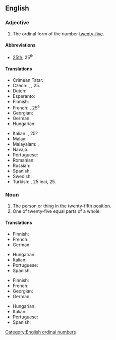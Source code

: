 ==English==
{{number box|en|25}}

===Adjective===
{{en-adj|head=[[twenty]]-[[fifth]]|-}}

# The ordinal form of the number [[twenty-five]].

====Abbreviations====
* [[25th]], 25<sup>th</sup>

====Translations====
{{trans-top|the ordinal form of the number twenty-five}}
* Crimean Tatar: {{t|crh|yigirmi beşinci}}
* Czech: {{t|cs|dvacátýpátý}}, {{t+|cs|pětadvacátý}}, 25.
* Dutch: {{t+|nl|vijfentwintigste}}
* Esperanto: {{t|eo|dudek-kvina}}
* Finnish: {{t|fi|kahdeskymmenesviides}}
* French: {{t+|fr|vingt-cinquième}}, 25<sup>e</sup>
* Georgian: {{t|ka|ოცდამეხუთე}}
* German: {{t+|de|fünfundzwanzigste}}
* Hungarian: {{t+|hu|huszonötödik}}
{{trans-mid}}
* Italian: {{t+|it|venticinquesimo}}, 25º
* Malay: {{t|ms|kedua puluh lima}}
* Malayalam: {{t|ml|ഇരുപത്തഞ്ചാം}}, {{t|ml|ഇരുപത്തിയഞ്ചാം}}
* Navajo: {{t|nv|naadįįʼashdlaʼ góneʼ}}
* Portuguese: {{t|pt|vigésimo quinto}}
* Romanian: {{t|ro|douăzeci și cincilea}}
* Russian: {{t|ru|два́дцать пя́тый}}
* Spanish: {{t+|es|vigesimoquinto}}
* Swedish: {{t|sv|tjugofemte}}
* Turkish: {{t|tr|yirmi beşinci}}, 25'inci, 25.
{{trans-bottom}}

===Noun===
{{en-noun|head=[[twenty]]-[[fifth]]}}

# The person or thing in the twenty-fifth position.
# One of twenty-five equal parts of a whole.

====Translations====
{{trans-top|person or thing in the twenty-fifth position}}
* Finnish: {{t|fi|kahdeskymmenesviides}}
* French: {{t+|fr|vingt-cinquième|m|f}}
* German: {{t+|de|fünfundzwanzigste}}
{{trans-mid}}
* Hungarian: {{t+|hu|huszonötödik}}
* Italian: {{t+|it|venticinquesimo|m}}
* Portuguese: {{t|pt|vigésimo quinto}}
* Spanish: {{t|es|vigésimo quinto}}
{{trans-bottom}}

{{trans-top|one of twenty-five equal parts of a whole}}
* Finnish: {{t|fi|kahdeskymmenesviidesosa}}
* French: {{t+|fr|vingt-cinquième|m}}
* Georgian: {{t|ka|ოცდამეხუთედი}}
* German: {{t+|de|fünfundzwanzigste}}
{{trans-mid}}
* Hungarian: {{t|hu|huszonötöd}}
* Italian: {{t+|it|venticinquesimo|m}}
* Portuguese: {{t|pt|vinte e cinco avos}}
* Spanish: {{t|es|vigésimo quinto}}
{{trans-bottom}}

[[Category:English ordinal numbers]]